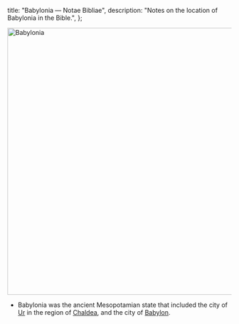   title: "Babylonia — Notae Bibliae",
  description: "Notes on the location of Babylonia in the Bible.",
};

<Initial text="Babylonia"/>

<Image
  className="sepia rounded"
  src="/places/babylonia.jpg"
  alt="Babylonia"
  width="600"
  height="600"
/>

- Babylonia was the ancient Mesopotamian state that included the city of [Ur](/places/old-testament/genesis/ur) in the region of [Chaldea](/places/old-testament/genesis/chaldea), and the city of [Babylon](/places/old-testament/genesis/babylon).
